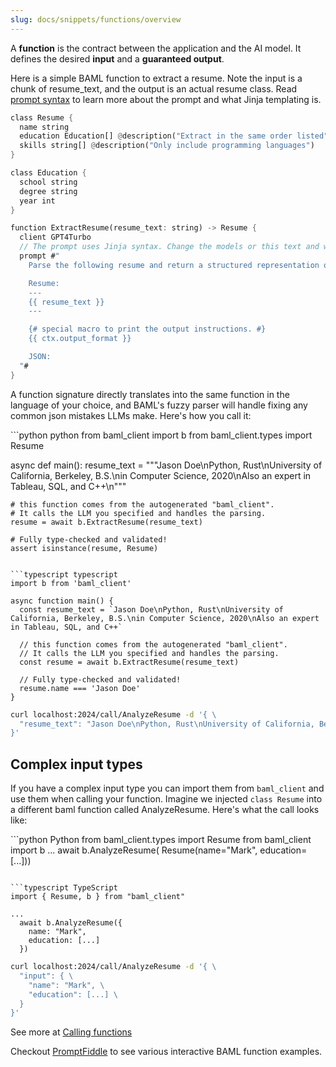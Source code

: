 ```yaml
---
slug: docs/snippets/functions/overview
---
```


A **function** is the contract between the application and the AI model. It defines the desired **input** and a **guaranteed output**.

Here is a simple BAML function to extract a resume. Note the input is a chunk of resume_text, and the output is an actual resume class. Read [prompt syntax](../prompt-syntax/what-is-jinja.mdx) to learn more about the prompt and what Jinja templating is.

```rust BAML
class Resume {
  name string
  education Education[] @description("Extract in the same order listed")
  skills string[] @description("Only include programming languages")
}

class Education {
  school string
  degree string
  year int
}

function ExtractResume(resume_text: string) -> Resume {
  client GPT4Turbo
  // The prompt uses Jinja syntax. Change the models or this text and watch the prompt preview change!
  prompt #"
    Parse the following resume and return a structured representation of the data in the schema below.

    Resume:
    ---
    {{ resume_text }}
    ---

    {# special macro to print the output instructions. #}
    {{ ctx.output_format }}

    JSON:
  "#
}
```

A function signature directly translates into the same function in the language of your choice, and BAML's fuzzy parser will handle fixing any common json mistakes LLMs make. Here's how you call it:

<CodeBlocks>
```python python
from baml_client import b
from baml_client.types import Resume

async def main():
  resume_text = """Jason Doe\nPython, Rust\nUniversity of California, Berkeley, B.S.\nin Computer Science, 2020\nAlso an expert in Tableau, SQL, and C++\n"""

    # this function comes from the autogenerated "baml_client".
    # It calls the LLM you specified and handles the parsing.
    resume = await b.ExtractResume(resume_text)

    # Fully type-checked and validated!
    assert isinstance(resume, Resume)

```

```typescript typescript
import b from 'baml_client'

async function main() {
  const resume_text = `Jason Doe\nPython, Rust\nUniversity of California, Berkeley, B.S.\nin Computer Science, 2020\nAlso an expert in Tableau, SQL, and C++`

  // this function comes from the autogenerated "baml_client".
  // It calls the LLM you specified and handles the parsing.
  const resume = await b.ExtractResume(resume_text)

  // Fully type-checked and validated!
  resume.name === 'Jason Doe'
}
```

```bash OpenAPI
curl localhost:2024/call/AnalyzeResume -d '{ \
  "resume_text": "Jason Doe\nPython, Rust\nUniversity of California, Berkeley, B.S.\nin Computer Science, 2020\nAlso an expert in Tableau, SQL, and C++\n"
}'
```

</CodeBlocks>

## Complex input types

If you have a complex input type you can import them from `baml_client` and use them when calling your function. Imagine we injected `class Resume` into a different baml function called AnalyzeResume. Here's what the call looks like:

<CodeBlocks>
```python Python
from baml_client.types import Resume
from baml_client import b
...
  await b.AnalyzeResume(
    Resume(name="Mark", education=[...]))

````

```typescript TypeScript
import { Resume, b } from "baml_client"

...
  await b.AnalyzeResume({
    name: "Mark",
    education: [...]
  })
````

```bash OpenAPI
curl localhost:2024/call/AnalyzeResume -d '{ \
  "input": { \
    "name": "Mark", \
    "education": [...] \
  }
}'
```

</CodeBlocks>

See more at [Calling functions](../../calling-baml/calling-functions.mdx)

Checkout [PromptFiddle](https://promptfiddle.com) to see various interactive BAML function examples.
